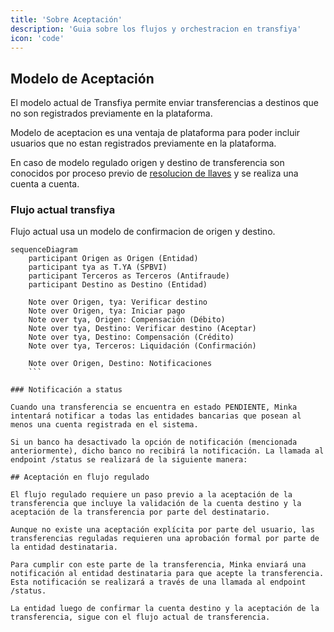 ```yaml
---
title: 'Sobre Aceptación'
description: 'Guia sobre los flujos y orchestracion en transfiya'
icon: 'code'
---
```


## Modelo de Aceptación

El modelo actual de Transfiya permite enviar transferencias a destinos que no son registrados previamente en la plataforma.

<Note>
    Modelo de aceptacion es una ventaja de plataforma para poder incluir usuarios que no estan registrados previamente en la plataforma.
</Note>

En caso de modelo regulado origen y destino de transferencia son conocidos por proceso previo de [resolucion de llaves](how-to-keys) y se realiza una cuenta a cuenta.

### Flujo actual transfiya

Flujo actual usa un modelo de confirmacion de origen y destino.

```mermaid
sequenceDiagram
    participant Origen as Origen (Entidad)
    participant tya as T.YA (SPBVI)
    participant Terceros as Terceros (Antifraude)
    participant Destino as Destino (Entidad)

    Note over Origen, tya: Verificar destino
    Note over Origen, tya: Iniciar pago
    Note over tya, Origen: Compensación (Débito)
    Note over tya, Destino: Verificar destino (Aceptar)
    Note over tya, Destino: Compensación (Crédito)
    Note over tya, Terceros: Liquidación (Confirmación)

    Note over Origen, Destino: Notificaciones
    ```

### Notificación a status

Cuando una transferencia se encuentra en estado PENDIENTE, Minka intentará notificar a todas las entidades bancarias que posean al menos una cuenta registrada en el sistema.

Si un banco ha desactivado la opción de notificación (mencionada anteriormente), dicho banco no recibirá la notificación. La llamada al endpoint /status se realizará de la siguiente manera:

## Aceptación en flujo regulado

El flujo regulado requiere un paso previo a la aceptación de la transferencia que incluye la validación de la cuenta destino y la aceptación de la transferencia por parte del destinatario.

Aunque no existe una aceptación explícita por parte del usuario, las transferencias reguladas requieren una aprobación formal por parte de la entidad destinataria.

Para cumplir con este parte de la transferencia, Minka enviará una notificación al entidad destinataria para que acepte la transferencia. Esta notificación se realizará a través de una llamada al endpoint /status.

La entidad luego de confirmar la cuenta destino y la aceptación de la transferencia, sigue con el flujo actual de transferencia.
